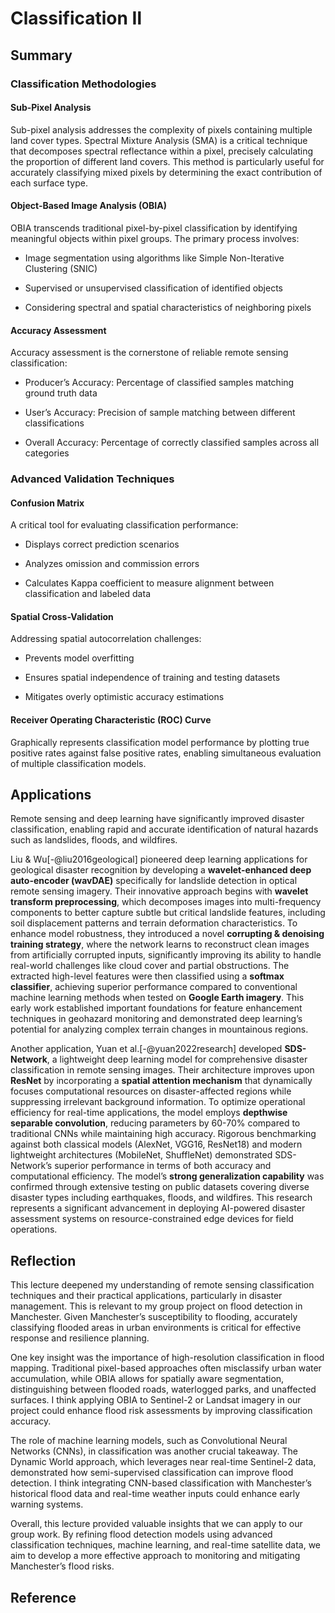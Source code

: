 # Classification Ⅱ

## Summary

### Classification Methodologies

#### Sub-Pixel Analysis

Sub-pixel analysis addresses the complexity of pixels containing multiple land cover types. Spectral Mixture Analysis (SMA) is a critical technique that decomposes spectral reflectance within a pixel, precisely calculating the proportion of different land covers. This method is particularly useful for accurately classifying mixed pixels by determining the exact contribution of each surface type.

#### Object-Based Image Analysis (OBIA)

OBIA transcends traditional pixel-by-pixel classification by identifying meaningful objects within pixel groups. The primary process involves:

-   Image segmentation using algorithms like Simple Non-Iterative Clustering (SNIC)

-   Supervised or unsupervised classification of identified objects

-   Considering spectral and spatial characteristics of neighboring pixels

#### Accuracy Assessment

Accuracy assessment is the cornerstone of reliable remote sensing classification:

-   Producer's Accuracy: Percentage of classified samples matching ground truth data

-   User's Accuracy: Precision of sample matching between different classifications

-   Overall Accuracy: Percentage of correctly classified samples across all categories

### Advanced Validation Techniques

#### Confusion Matrix

A critical tool for evaluating classification performance:

-   Displays correct prediction scenarios

-   Analyzes omission and commission errors

-   Calculates Kappa coefficient to measure alignment between classification and labeled data

#### Spatial Cross-Validation

Addressing spatial autocorrelation challenges:

-   Prevents model overfitting

-   Ensures spatial independence of training and testing datasets

-   Mitigates overly optimistic accuracy estimations

#### Receiver Operating Characteristic (ROC) Curve

Graphically represents classification model performance by plotting true positive rates against false positive rates, enabling simultaneous evaluation of multiple classification models.

## Applications

Remote sensing and deep learning have significantly improved disaster classification, enabling rapid and accurate identification of natural hazards such as landslides, floods, and wildfires.

Liu & Wu[-@liu2016geological] pioneered deep learning applications for geological disaster recognition by developing a **wavelet-enhanced deep auto-encoder (wavDAE)** specifically for landslide detection in optical remote sensing imagery. Their innovative approach begins with **wavelet transform preprocessing**, which decomposes images into multi-frequency components to better capture subtle but critical landslide features, including soil displacement patterns and terrain deformation characteristics. To enhance model robustness, they introduced a novel **corrupting & denoising training strategy**, where the network learns to reconstruct clean images from artificially corrupted inputs, significantly improving its ability to handle real-world challenges like cloud cover and partial obstructions. The extracted high-level features were then classified using a **softmax classifier**, achieving superior performance compared to conventional machine learning methods when tested on **Google Earth imagery**. This early work established important foundations for feature enhancement techniques in geohazard monitoring and demonstrated deep learning's potential for analyzing complex terrain changes in mountainous regions.

Another application, Yuan et al.[-@yuan2022research] developed **SDS-Network**, a lightweight deep learning model for comprehensive disaster classification in remote sensing images. Their architecture improves upon **ResNet** by incorporating a **spatial attention mechanism** that dynamically focuses computational resources on disaster-affected regions while suppressing irrelevant background information. To optimize operational efficiency for real-time applications, the model employs **depthwise separable convolution**, reducing parameters by 60-70% compared to traditional CNNs while maintaining high accuracy. Rigorous benchmarking against both classical models (AlexNet, VGG16, ResNet18) and modern lightweight architectures (MobileNet, ShuffleNet) demonstrated SDS-Network's superior performance in terms of both accuracy and computational efficiency. The model's **strong generalization capability** was confirmed through extensive testing on public datasets covering diverse disaster types including earthquakes, floods, and wildfires. This research represents a significant advancement in deploying AI-powered disaster assessment systems on resource-constrained edge devices for field operations.

## Reflection

This lecture deepened my understanding of remote sensing classification techniques and their practical applications, particularly in disaster management. This is relevant to my group project on flood detection in Manchester. Given Manchester’s susceptibility to flooding, accurately classifying flooded areas in urban environments is critical for effective response and resilience planning.

One key insight was the importance of high-resolution classification in flood mapping. Traditional pixel-based approaches often misclassify urban water accumulation, while OBIA allows for spatially aware segmentation, distinguishing between flooded roads, waterlogged parks, and unaffected surfaces. I think applying OBIA to Sentinel-2 or Landsat imagery in our project could enhance flood risk assessments by improving classification accuracy.

The role of machine learning models, such as Convolutional Neural Networks (CNNs), in classification was another crucial takeaway. The Dynamic World approach, which leverages near real-time Sentinel-2 data, demonstrated how semi-supervised classification can improve flood detection. I think integrating CNN-based classification with Manchester’s historical flood data and real-time weather inputs could enhance early warning systems.

Overall, this lecture provided valuable insights that we can apply to our group work. By refining flood detection models using advanced classification techniques, machine learning, and real-time satellite data, we aim to develop a more effective approach to monitoring and mitigating Manchester’s flood risks.

## Reference

